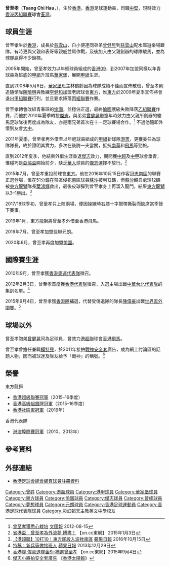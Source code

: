 {{Infobox football biography
| name            = 曾至孝 <br> Tsang Chi Hau
| image           = Tsang Chi Hau.JPG
| fullname        = 曾至孝
| nickname        = 戰神、阿考
| birth_date      = {{birth date and age|1990|1|12}}
| birth_place     = [[英屬香港|英屬香港]]，[[慈雲山|慈雲山]]
| height          = {{height|m=1.83}}
| position        = [[中堅|中堅]]、[[左後衛|左後衛]]、[[防守中場|防守中場]]
| currentclub     = [[荃灣足球會|荃灣]]
| clubnumber      = 
| youthyears1     = 2005–2007
| youthclubs1     = [[香港09|香港09]]
| years1 =  2007–2008
| clubs1 = [[華家堡足球會|華家堡]]
| caps1  = 8
| goals1 = 0
| years2 = 2008–2009
| clubs2 = [[東方足球隊|東方]]
| caps2  = 21
| goals2 = 2
| years3 = 2009–2010
| clubs3 = [[愉園體育會|愉園]]
| caps3  = 16
| goals3 = 2
| years4 = 2010–2015
| clubs4 = [[傑志體育會|傑志]]
| caps4  = 28
| goals4 = 2
| years5 = 2010–2011
| clubs5 =  → [[大中足球會|大中]] 
| caps5  = 24
| goals5 = 1
| years6 = 2011–2012
| clubs6 = → [[港菁|港菁]] 
| caps6  = 13
| goals6 = 0
| years7 = 2015–2019
| clubs7 = [[東方足球隊|東方龍獅]]
| caps7  = 20
| goals7 = 0
| years8 = 2019
| clubs8 = → [[香港飛馬|香港飛馬]]
| caps8  = 7
| goals8 = 0
| years9 = 2019–2020
| clubs9 = [[元朗足球會|佳聯元朗]]
| caps9  = 11
| goals9 = 0
| years10 = 2020–2021
| clubs10 = [[愉園體育會|愉園]]
| caps10  = 5
| goals10 = 0
| years11 = 2021–
| clubs11 = [[荃灣足球會|荃灣]]
| caps11  = 0
| goals11 = 0
| nationalyears1 = 2012–
| nationalteam1  = [[香港足球代表隊|香港]]
| nationalcaps1  = 3
| nationalgoals1 = 0
| pcupdate = 
| ntupdate = 
}}

'''曾至孝'''（'''Tsang Chi Hau'''，{{bd|1990年|1月12日|catIdx=Tsang Chi Hau}}），生於[[香港|香港]]，[[香港|香港]]足球運動員，司職[[中堅|中堅]]，現時效力[[香港丙組聯賽|香港丙組聯賽]]球會[[荃灣足球會|荃灣]]。

==球員生涯==
曾至孝生於[[香港|香港]]，成長於[[慈雲山|慈雲山]]，自小便連同弟弟[[曾健晃|曾健晃]]到[[慈雲山|慈雲山]]配水庫遊樂場跟隊，有時更與父親和表哥等親戚並肩作戰，及後加入由父親創辦的球隊駿馬，並為球隊贏得不少錦標。

2005年開始，曾至孝效力以年輕球員組成的[[香港09|香港09]]，到2007年加盟同樣以年青球員為班底的[[香港甲組足球聯賽|甲組]]升班馬[[華家堡足球會|華家堡]]，展開[[香港甲組足球聯賽|甲組]]生涯。

直到2008年5月8日，[[華家堡足球會|華家堡]]班主林鶴齡因為球隊成績不佳而宣佈散班，曾至孝則追隨領隊[[陳曉明|陳曉明]]與教練[[李健和|李健和]]加盟老牌球會[[東方足球隊|東方]]，惟[[東方足球隊|東方]]於2009年夏季宣佈將會退出[[香港甲組足球聯賽|甲組聯賽]]行列，並且要求降落[[香港丙組足球聯賽|丙組聯賽]]作賽。

曾至孝轉會改組青春班的[[愉園體育會|愉園]]，並穩佔正選，最終[[愉園體育會|愉園]]護級失敗降落[[香港乙組足球聯賽|乙組聯賽]]作賽，而他於2010年夏季轉投[[傑志體育會|傑志]]，與弟弟[[曾健晃|曾健晃]]繼童年時效力由父親所創辦的駿馬足球隊後再度成為隊友，亦是兩兄弟首次在十一足球賽場合作。<ref>[http://paper.wenweipo.com/2012/08/15/SP1208150009.htm 曾至孝獲悉心栽培] {{Wayback|url=http://paper.wenweipo.com/2012/08/15/SP1208150009.htm |date=20160924083754 }} [[文汇报_(香港)|文匯報]] 2012-08-15</ref> 不過他隨即外借到友會[[大中足球會|大中]]。

2011年夏季，曾至孝再外借至以年輕球員組成的[[香港甲組足球聯賽|甲組]]新球隊[[港菁|港菁]]，更獲委任為球隊隊長，終於證明其實力，多次在後防一夫當關，抵抗[[南華足球隊|南華]]和[[香港飛馬足球會|飛馬]]等勁旅。

直到2012年夏季，他結束外借生涯重返[[傑志體育會|傑志]]效力，期間獲[[中超|中超]]及[[中甲|中甲]]球會垂青，惟碰巧是[[亞協盃|亞協盃]]開始前夕，缺乏[[華人|華人]]球員的[[傑志體育會|傑志]]選擇不放行。<ref>[http://hk.on.cc/hk/bkn/cnt/sport/20150103/bkn-20150103222328983-0103_00882_001.html 省港盃　曾至孝為外流夢 搏盡！] {{Wayback|url=http://hk.on.cc/hk/bkn/cnt/sport/20150103/bkn-20150103222328983-0103_00882_001.html |date=20181003161027 }}【on.cc東網】 2015年1月3日</ref>

2015年7月，曾至孝重投前球會[[東方足球隊|東方]]。他在2016年10月15日作客[[南區足球會|冠忠南區]]的聯賽正選登場，惟在51分鐘在禁區侵犯[[南區足球會|南區]]球員[[威靈臣·迪蘇沙|蘇沙]]被判12碼，但[[威靈臣·迪蘇沙|蘇沙]]親自處理12碼被[[東方足球隊|東方龍獅]]隊長[[葉鴻輝|葉鴻輝]]救出，最後皮球彈到曾至孝身上再溜入龍門，結果[[東方足球隊|東方龍獅]]以3–1勝出。<ref>[http://hk.apple.nextmedia.com/realtime/sports/20161015/55779935 【港超聯】10打10！東方尾段入波挫南區] {{Wayback|url=http://hk.apple.nextmedia.com/realtime/sports/20161015/55779935 |date=20170820163037 }} [[蘋果日報|蘋果日報]] 2016年10月15日</ref>

2017/18球季初，曾至孝只上陣兩場，便因操練時右膝十字韌帶撕裂而缺席當季餘下賽事。

2019年1月，東方龍獅將曾至孝外借至香港飛馬。

2019年7月，曾至孝加盟佳聯元朗。

2020年6月，曾至孝再度加盟[[愉園體育會|愉園]]。

==國際賽生涯==
2010年9月，曾至孝獲[[香港奧運足球代表隊|香港奧運代表隊]]徵召。

2012年2月3日，曾至孝首度獲[[香港足球代表隊|香港代表隊]]徵召，入選主場出戰[[中華台北男子足球代表隊|中華台北代表隊]]的集訓名單。<ref>[http://hk.apple.nextmedia.com/sports/art/20131229/18570280 特稿：新兵等做接班人] {{Wayback|url=http://hk.apple.nextmedia.com/sports/art/20131229/18570280 |date=20170820163019 }} [[蘋果日報|蘋果日報]] 2013年12月29日</ref>

2015年9月4日，曾至孝獲[[香港足球代表隊|香港隊]]補選，代替受傷退隊的隊長[[陳偉豪|陳偉豪]]出戰[[2018年世界盃資格賽亞洲區第二輪|世界盃外圍賽]]。<ref>[http://hk.on.cc/hk/bkn/cnt/sport/20150904/bkn-20150904205918082-0904_00882_001.html 香港隊 偉豪退隊金Sir補選曾至孝] {{Wayback|url=http://hk.on.cc/hk/bkn/cnt/sport/20150904/bkn-20150904205918082-0904_00882_001.html |date=20160927094414 }}【on.cc東網】2015年9月4日</ref>

==球場以外==
曾至孝胞弟[[曾健晃|曾健晃]]同為足球員，曾效力[[港超聯|港超聯]]球會[[香港飛馬|香港飛馬]]。

曾至孝曾擔任兼職[[模特兒|模特兒]]，於2011年接拍[[戰神|戰神]][[安全套|安全套]]廣告，成為網上討論區的話題人物，因而被球迷及隊友給予「戰神」的稱號。<ref>[http://the-sun.on.cc/cnt/sport/20110828/00514_006.html 傑志小將拍安全套廣告] {{Wayback|url=http://the-sun.on.cc/cnt/sport/20110828/00514_006.html |date=20190908232732 }}《[[香港太陽報|香港太陽報]]》</ref>

==榮譽==
;東方龍獅
* [[香港超級聯賽|香港超級聯賽冠軍]]（2015–16季度）
* [[香港高級組銀牌|香港高級組銀牌冠軍]]（2015–16季度）
* [[社區盃|香港社區盃冠軍]]（2016年）
;香港代表隊
* [[港澳足球埠際賽|港澳埠際賽冠軍]]（2010、2013年）

==參考資料==
{{Reflist}}

==外部連結==
* [http://www.hkfa.com/zh-hk/player_view.php?player_id=4070 香港足球會總會網頁球員註冊資料] {{Wayback|url=http://www.hkfa.com/zh-hk/player_view.php?player_id=4070 |date=20140718094744 }}
{{愉園球員名單}}
{{2013年東亞運足球香港隊}}
{{DEFAULTSORT:Tsang Chi Hau}} 
[[Category:曾姓|Category:曾姓]]
[[Category:港超球員|Category:港超球員]]
[[Category:港甲球員|Category:港甲球員]]
[[Category:華家堡球員|Category:華家堡球員]]
[[Category:東方球員|Category:東方球員]]
[[Category:愉園球員|Category:愉園球員]]
[[Category:傑志球員|Category:傑志球員]]
[[Category:晉峰球員|Category:晉峰球員]]
[[Category:夢想球員|Category:夢想球員]]
[[Category:元朗球員|Category:元朗球員]]
[[Category:香港足球運動員|Category:香港足球運動員]]
[[Category:香港足球代表隊球員|Category:香港足球代表隊球員]]
[[Category:彩虹邨天主教英文中學校友|Category:彩虹邨天主教英文中學校友]]